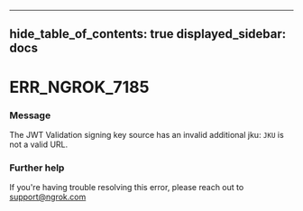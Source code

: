 

---
hide_table_of_contents: true
displayed_sidebar: docs
---


# ERR_NGROK_7185

### Message
The JWT Validation signing key source has an invalid additional jku: `JKU` is not a valid URL.

<ErrorDetails />



### Further help
If you're having trouble resolving this error, please reach out to [support@ngrok.com](mailto:support@ngrok.com?subject=Help%20with%20ERR_NGROK_7185)

